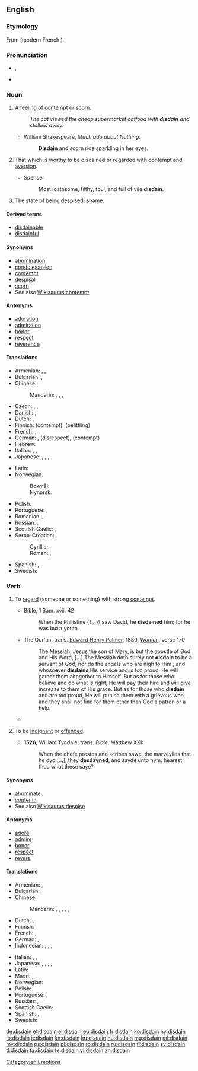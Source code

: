{{was wotd|2010|January|19}}
==English==
{{wikipedia|dab=disdain}}

===Etymology===
From {{etyl|fro|en}} {{term|desdeignier|lang=fro}} (modern French {{term|dédaigner|lang=fr}}).

===Pronunciation===
* {{enPR|dĭs-dān'}}, {{IPA|/dɪsˈdeɪn/|lang=en}}
* {{rhymes|eɪn|lang=en}}

===Noun===
{{en-noun|-}}

# {{context|uncountable|lang=en}} A [[feeling]] of [[contempt]] or [[scorn]].
#: ''The cat viewed the cheap supermarket catfood with '''disdain''' and stalked away.''
#* William Shakespeare, ''Much ado about Nothing'':
#*: '''Disdain''' and scorn ride sparkling in her eyes.
# {{context|obsolete|lang=en}} That which is [[worthy]] to be disdained or regarded with contempt and [[aversion]].
#* Spenser
#*: Most loathsome, filthy, foul, and full of vile '''disdain'''.
# {{context|obsolete|lang=en}} The state of being despised; shame.
#: {{rfquotek|Shakespeare}}

====Derived terms====
* [[disdainable]]
* [[disdainful]]

====Synonyms====
* [[abomination]]
* [[condescension]]
* [[contempt]]
* [[despisal]]
* [[scorn]]
* See also [[Wikisaurus:contempt]]

====Antonyms====
* [[adoration]]
* [[admiration]]
* [[honor]]
* [[respect]]
* [[reverence]]

====Translations====
{{trans-top|feeling of contempt or scorn}}
* Armenian: {{t+|hy|արհամարհանք}}, {{t|hy|քամահրանք}}, {{t+|hy|գոռոզություն}}
* Bulgarian: {{t+|bg|презрение|n}}, {{t+|bg|пренебрежение|n}}
* Chinese:
*: Mandarin: {{t+|cmn|鄙棄|tr=bǐqì|sc=Hani}}, {{t+|cmn|不屑|tr=bùxiè|sc=Hani}}, {{t+|cmn|蔑視|sc=Hani}}, {{t+|cmn|蔑视|tr=mièshì|sc=Hani}}
* Czech: {{t|cs|pohrdání|n}}, {{t+|cs|opovržení|n}}, {{t|cs|despekt|m}}
* Danish: {{t|da|despekt}}, {{t+|da|foragt}}
* Dutch: {{t+|nl|ongenoegen}}, {{t+|nl|verachting|f}}
* Finnish: {{t+|fi|halveksunta}} (contempt), {{t+|fi|väheksyntä}} (belittling)
* French: {{t+|fr|dédain|m}}, {{t+|fr|mépris|m}}
* German: {{t+|de|Verachtung|f}}, {{t|de|Geringschätzung|f}} (disrespect), {{t+|de|Missachtung|f}} (contempt)
* Hebrew: {{t|he|בוז|tr=buz|sc=Hebr}}
* Italian: {{t+|it|sdegno|m}}, {{t+|it|disdegno|m}}, {{t+|it|disprezzo|m}}
* Japanese: {{t+|ja|唾棄|tr=daki|sc=Jpan}}, {{t+|ja|軽蔑|tr=keibetsu|sc=Jpan}}, {{t+|ja|軽侮|tr=keibu|sc=Jpan}}, {{t+|ja|侮蔑|tr=bubetsu|sc=Jpan}}
{{trans-mid}}
* Latin: {{t|la|despectio}}
* Norwegian:
*: Bokmål: {{t+|no|forakt|m}}
*: Nynorsk: {{t|nn|forakt|f}}
* Polish: {{t+|pl|pogarda|f}}
* Portuguese: {{t+|pt|desdém|m}}, {{t+|pt|desprezo|m}}
* Romanian: {{t+|ro|desconsiderare|f}}, {{t+|ro|dispreț|n}}
* Russian: {{t+|ru|презре́ние|n}}, {{t+|ru|пренебреже́ние|n}}
* Scottish Gaelic: {{t|gd|tàire|f}}, {{t|gd|dìmeas|f}}
* Serbo-Croatian:
*: Cyrillic: {{t|sh|презир|m}}, {{t|sh|пријезир|m}}
*: Roman: {{t+|sh|prezir|m}}, {{t|sh|prijezir|m}}
* Spanish: {{t+|es|desdén|m}}, {{t+|es|desprecio|m}}
* Swedish: {{t+|sv|förakt}}
{{trans-bottom}}

===Verb===
{{en-verb}}

# {{context|transitive|lang=en}} To [[regard]] (someone or something) with strong [[contempt]].
#* Bible, 1 Sam. xvii. 42
#*: When the Philistine {{...}} saw David, he '''disdained''' him; for he was but a youth.
#* The Qur'an, trans. [[w:Edward Henry Palmer|Edward Henry Palmer]], 1880, [[s:The Qur'an (Palmer)/Nisa|''Women'']], verse 170
#*: The Messiah, Jesus the son of Mary, is but the apostle of God and His Word, [&hellip;] The Messiah doth surely not '''disdain''' to be a servant of God, nor do the angels who are nigh to Him ; and whosoever '''disdains''' His service and is too proud, He will gather them altogether to Himself. But as for those who believe and do what is right, He will pay their hire and will give increase to them of His grace. But as for those who '''disdain''' and are too proud, He will punish them with a grievous woe, and they shall not find for them other than God a patron or a help.
#* {{quote-news|year=2012|date=November 7|author=Matt Bai|title=Winning a Second Term, Obama Will Confront Familiar Headwinds|work=New York Times|url=http://www.nytimes.com/2012/11/07/us/politics/in-president-obamas-second-term-familiar-challenges.html?pagewanted=all&_r=0
|passage=The country’s first black president, and its first president to reach adulthood after the Vietnam War and Watergate, Mr. Obama seemed like a digital-age leader who could at last dislodge the stalemate between those who clung to the government of the Great Society, on the one hand, and those who '''disdained''' the very idea of government, on the other.}}
# {{context|intransitive|obsolete|lang=en}} To be [[indignant]] or [[offended]].
#* '''1526''', William Tyndale, trans. ''Bible'', Matthew XXI:
#*: When the chefe prestes and scribes sawe, the marveylles that he dyd [...], they '''desdayned''', and sayde unto hym: hearest thou what these saye?

====Synonyms====
* [[abominate]]
* [[contemn]]
* See also [[Wikisaurus:despise]]

====Antonyms====
* [[adore]]
* [[admire]]
* [[honor]]
* [[respect]]
* [[revere]]

====Translations====
{{trans-top|to regard with strong contempt}}
* Armenian: {{t+|hy|արհամարհել}}, {{t|hy|քամահրել}}
* Bulgarian: {{t+|bg|презирам}}
* Chinese:
*: Mandarin: {{t+|cmn|鄙棄|tr=bǐqì|sc=Hani}}, {{t+|cmn|不屑|tr=bùxiè|sc=Hani}}, {{t+|cmn|蔑視|sc=Hani}}, {{t+|cmn|蔑视|tr=mièshì|sc=Hani}}, {{t|cmn|輕蔑|sc=Hani}}, {{t+|cmn|轻蔑|tr=qīngmiè|sc=Hani}}
* Dutch: {{t+|nl|minachten}}, {{t+|nl|versmaden}}
* Finnish: {{t+|fi|halveksua}}
* French: {{t+|fr|dédaigner}}, {{t+|fr|mépriser}}
* German: {{t+|de|verachten}}, {{t+|de|verschmähen}}
* Indonesian: {{t+check|id|hina|alt=menghina?}} <!-- was "[[hina|menghina]]?" -->, {{t-check|id|[[anggap|menganggap]] [[rendah]]?}} <!-- was "[[anggap|menganggap]] [[rendah]]?" -->, {{t+check|id|rendah|alt=merendahkan?}} <!-- was "[[rendah|merendahkan]]?" -->, {{t+check|id|benci|alt=membenci?}} <!-- was "[[benci|membenci]]?" - WTF do the question marks mean? -->
{{trans-mid}}
* Italian: {{t|it|sdegnare}}, {{t|it|sprezzare}}, {{t+|it|spregiare}}
* Japanese: {{t|ja|見下す|tr=mikudasu}}, {{t|ja|蔑む|tr=sagesumu}}, {{t+|ja|唾棄|alt=唾棄する|tr=daki suru}}, {{t+|ja|軽蔑|tr=keibetsu suru|alt=軽蔑する|sc=Jpan}}, {{t+|ja|軽侮|alt=軽侮する|tr=keibu suru|sc=Jpan}}
* Latin: {{t|la|despicio}}
* Maori: {{t|mi|whakatoa}}, {{t|mi|whakatoatoa}}
* Norwegian: {{t|no|forakte}}
* Polish: {{t+|pl|gardzić}}
* Portuguese: {{t+|pt|desdenhar}}, {{t+|pt|desprezar}}
* Russian: {{t+|ru|презира́ть|impf}}, {{t+|ru|презре́ть|pf}}
* Scottish Gaelic: {{t|gd|tàire|f}}
* Spanish: {{t+|es|desdeñar}}, {{t+|es|despreciar}}
* Swedish: {{t+|sv|förakta}}
{{trans-bottom}}

[[Category:en:Emotions]]

[[de:disdain]]
[[et:disdain]]
[[el:disdain]]
[[eu:disdain]]
[[fr:disdain]]
[[ko:disdain]]
[[hy:disdain]]
[[io:disdain]]
[[it:disdain]]
[[kn:disdain]]
[[ku:disdain]]
[[hu:disdain]]
[[mg:disdain]]
[[ml:disdain]]
[[my:disdain]]
[[ps:disdain]]
[[pl:disdain]]
[[ro:disdain]]
[[ru:disdain]]
[[fi:disdain]]
[[sv:disdain]]
[[tl:disdain]]
[[ta:disdain]]
[[te:disdain]]
[[vi:disdain]]
[[zh:disdain]]